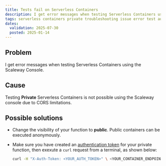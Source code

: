 ```yaml
---
title: Tests fail on Serverless Containers
description: I get error messages when testing Serverless Containers using the Scaleway Console
tags: serverless containers private troubleshooting issue error test authentication token unable
dates:
  validation: 2025-07-30
  posted: 2025-01-14
---
```


## Problem

I get error messages when testing Serverless Containers using the Scaleway Console.

## Cause

Testing **Private** Serverless Containers is not possible using the Scaleway console due to CORS limitations.

## Possible solutions

- Change the visibility of your function to **public**. Public containers can be executed anonymously.

- Make sure you have created an [authentication token](/serverless-containers/how-to/create-auth-token-from-console/) for your private function, then exexute a `curl` request from a terminal, as shown below:
    ```bash
    curl -H "X-Auth-Token: <YOUR_AUTH_TOKEN>" \ <YOUR_CONTAINER_ENDPOINT>
    ```
